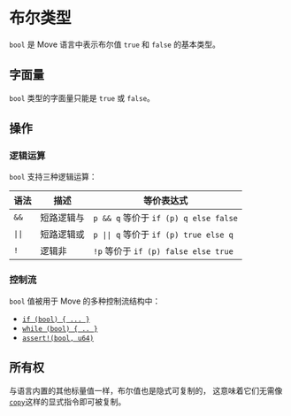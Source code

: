 # 布尔类型

`bool` 是 Move 语言中表示布尔值 `true` 和 `false` 的基本类型。

## 字面量

`bool` 类型的字面量只能是 `true` 或 `false`。

## 操作

### 逻辑运算

`bool` 支持三种逻辑运算：

| 语法                    | 描述                   | 等价表达式                                                   |
| ------------------------- | ---------------------- | ----------------------------------------------------------- |
| `&&`                      | 短路逻辑与             | `p && q` 等价于 `if (p) q else false`                       |
| <code>&vert;&vert;</code> | 短路逻辑或             | <code>p &vert;&vert; q</code> 等价于 `if (p) true else q`   |
| `!`                       | 逻辑非                 | `!p` 等价于 `if (p) false else true`                        |

### 控制流

`bool` 值被用于 Move 的多种控制流结构中：

- [`if (bool) { ... }`](conditionals.mdx)
- [`while (bool) { .. }`](loops.mdx)
- [`assert!(bool, u64)`](abort-and-assert.mdx)

## 所有权

与语言内置的其他标量值一样，布尔值也是隐式可复制的，
这意味着它们无需像[`copy`](variables.mdx#移动--move--与复制--copy-)这样的显式指令即可被复制。
